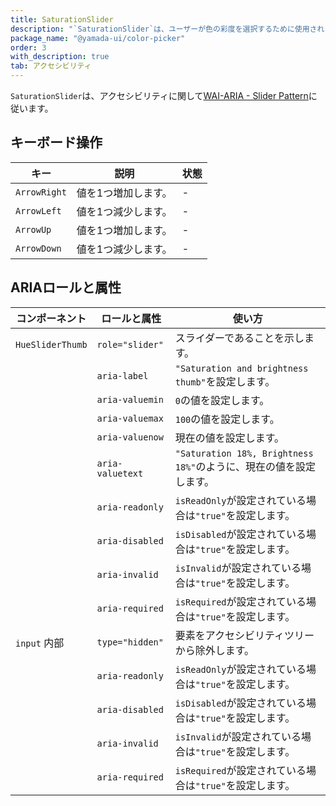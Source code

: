 ```yaml
---
title: SaturationSlider
description: "`SaturationSlider`は、ユーザーが色の彩度を選択するために使用されるコンポーネントです。"
package_name: "@yamada-ui/color-picker"
order: 3
with_description: true
tab: アクセシビリティ
---
```


`SaturationSlider`は、アクセシビリティに関して[WAI-ARIA - Slider Pattern](https://www.w3.org/WAI/ARIA/apg/patterns/slider/)に従います。

## キーボード操作

| キー         | 説明                | 状態 |
| ------------ | ------------------- | ---- |
| `ArrowRight` | 値を1つ増加します。 | -    |
| `ArrowLeft`  | 値を1つ減少します。 | -    |
| `ArrowUp`    | 値を1つ増加します。 | -    |
| `ArrowDown`  | 値を1つ減少します。 | -    |

## ARIAロールと属性

| コンポーネント          | ロールと属性     | 使い方                                                             |
| ----------------------- | ---------------- | ------------------------------------------------------------------ |
| `HueSliderThumb`        | `role="slider"`  | スライダーであることを示します。                                   |
|                         | `aria-label`     | `"Saturation and brightness thumb"`を設定します。                  |
|                         | `aria-valuemin`  | `0`の値を設定します。                                              |
|                         | `aria-valuemax`  | `100`の値を設定します。                                            |
|                         | `aria-valuenow`  | 現在の値を設定します。                                             |
|                         | `aria-valuetext` | `"Saturation 18%, Brightness 18%"`のように、現在の値を設定します。 |
|                         | `aria-readonly`  | `isReadOnly`が設定されている場合は`"true"`を設定します。           |
|                         | `aria-disabled`  | `isDisabled`が設定されている場合は`"true"`を設定します。           |
|                         | `aria-invalid`   | `isInvalid`が設定されている場合は`"true"`を設定します。            |
|                         | `aria-required`  | `isRequired`が設定されている場合は`"true"`を設定します。           |
| `input` <Tag>内部</Tag> | `type="hidden"`  | 要素をアクセシビリティツリーから除外します。                       |
|                         | `aria-readonly`  | `isReadOnly`が設定されている場合は`"true"`を設定します。           |
|                         | `aria-disabled`  | `isDisabled`が設定されている場合は`"true"`を設定します。           |
|                         | `aria-invalid`   | `isInvalid`が設定されている場合は`"true"`を設定します。            |
|                         | `aria-required`  | `isRequired`が設定されている場合は`"true"`を設定します。           |
